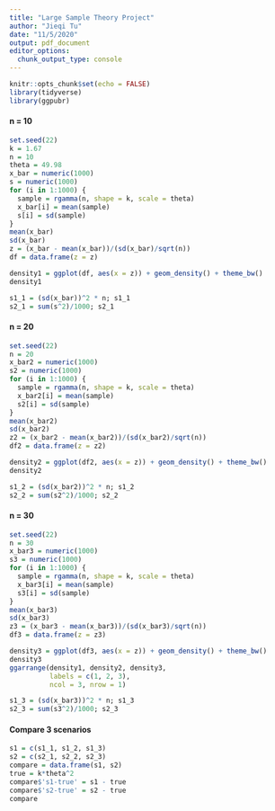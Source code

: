 ```yaml
---
title: "Large Sample Theory Project"
author: "Jieqi Tu"
date: "11/5/2020"
output: pdf_document
editor_options: 
  chunk_output_type: console
---
```


```r
knitr::opts_chunk$set(echo = FALSE)
library(tidyverse)
library(ggpubr)
```

#### n = 10
```r
set.seed(22)
k = 1.67
n = 10
theta = 49.98
x_bar = numeric(1000)
s = numeric(1000)
for (i in 1:1000) {
  sample = rgamma(n, shape = k, scale = theta)
  x_bar[i] = mean(sample)
  s[i] = sd(sample)
}
mean(x_bar)
sd(x_bar)
z = (x_bar - mean(x_bar))/(sd(x_bar)/sqrt(n))
df = data.frame(z = z)
```

```r
density1 = ggplot(df, aes(x = z)) + geom_density() + theme_bw()
density1
```

```r
s1_1 = (sd(x_bar))^2 * n; s1_1
s2_1 = sum(s^2)/1000; s2_1
```

#### n = 20
```r
set.seed(22)
n = 20
x_bar2 = numeric(1000)
s2 = numeric(1000)
for (i in 1:1000) {
  sample = rgamma(n, shape = k, scale = theta)
  x_bar2[i] = mean(sample)
  s2[i] = sd(sample)
}
mean(x_bar2)
sd(x_bar2)
z2 = (x_bar2 - mean(x_bar2))/(sd(x_bar2)/sqrt(n))
df2 = data.frame(z = z2)
```

```r
density2 = ggplot(df2, aes(x = z)) + geom_density() + theme_bw()
density2
```

```r
s1_2 = (sd(x_bar2))^2 * n; s1_2
s2_2 = sum(s2^2)/1000; s2_2
```

#### n = 30
```r
set.seed(22)
n = 30
x_bar3 = numeric(1000)
s3 = numeric(1000)
for (i in 1:1000) {
  sample = rgamma(n, shape = k, scale = theta)
  x_bar3[i] = mean(sample)
  s3[i] = sd(sample)
}
mean(x_bar3)
sd(x_bar3)
z3 = (x_bar3 - mean(x_bar3))/(sd(x_bar3)/sqrt(n))
df3 = data.frame(z = z3)
```

```r
density3 = ggplot(df3, aes(x = z)) + geom_density() + theme_bw()
density3
ggarrange(density1, density2, density3,
          labels = c(1, 2, 3),
          ncol = 3, nrow = 1)
```

```r
s1_3 = (sd(x_bar3))^2 * n; s1_3
s2_3 = sum(s3^2)/1000; s2_3
```

#### Compare 3 scenarios
```r
s1 = c(s1_1, s1_2, s1_3)
s2 = c(s2_1, s2_2, s2_3)
compare = data.frame(s1, s2)
true = k*theta^2
compare$'s1-true' = s1 - true
compare$'s2-true' = s2 - true
compare
```

